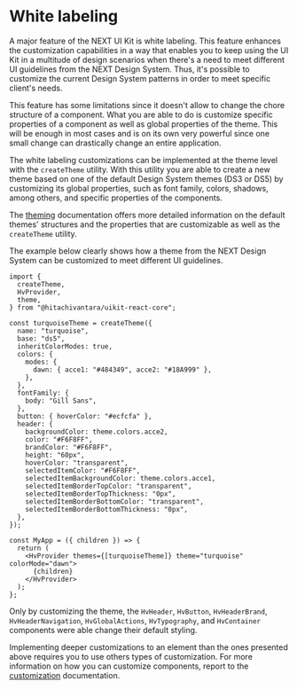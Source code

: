 
<Meta title="Guides/Theming/White labeling" />

# White labeling

A major feature of the NEXT UI Kit is white labeling. This feature enhances the customization capabilities in a way that enables you to keep
using the UI Kit in a multitude of design scenarios when there's a need to meet different UI guidelines from the NEXT Design System. Thus, it's possible to
customize the current Design System patterns in order to meet specific client's needs.

This feature has some limitations since it doesn't allow to change the chore structure of a component. What you are able to do is customize
specific properties of a component as well as global properties of the theme. This will be enough in most cases and is on its own very powerful since
one small change can drastically change an entire application.

The white labeling customizations can be implemented at the theme level with the `createTheme` utility. With this utility you are able to create a new theme based on
one of the default Design System themes (DS3 or DS5) by customizing its global properties, such as font family, colors, shadows, among others, and specific properties
of the components.

The [theming](/docs/guides-theming-default-themes--main-ds-5) documentation offers more detailed information on the default themes' structures and
the properties that are customizable as well as the `createTheme` utility.

The example below clearly shows how a theme from the NEXT Design System can be customized to meet different UI guidelines.

```tsx
import {
  createTheme,
  HvProvider,
  theme,
} from "@hitachivantara/uikit-react-core";

const turquoiseTheme = createTheme({
  name: "turquoise",
  base: "ds5",
  inheritColorModes: true,
  colors: {
    modes: {
      dawn: { acce1: "#484349", acce2: "#18A999" },
    },
  },
  fontFamily: {
    body: "Gill Sans",
  },
  button: { hoverColor: "#ecfcfa" },
  header: {
    backgroundColor: theme.colors.acce2,
    color: "#F6F8FF",
    brandColor: "#F6F8FF",
    height: "60px",
    hoverColor: "transparent",
    selectedItemColor: "#F6F8FF",
    selectedItemBackgroundColor: theme.colors.acce1,
    selectedItemBorderTopColor: "transparent",
    selectedItemBorderTopThickness: "0px",
    selectedItemBorderBottomColor: "transparent",
    selectedItemBorderBottomThickness: "0px",
  },
});

const MyApp = ({ children }) => {
  return (
    <HvProvider themes={[turquoiseTheme]} theme="turquoise" colorMode="dawn">
      {children}
    </HvProvider>
  );
};
```

Only by customizing the theme, the `HvHeader`, `HvButton`, `HvHeaderBrand`, `HvHeaderNavigation`, `HvGlobalActions`, `HvTypography`, and `HvContainer`
components were able change their default styling.

<Canvas>
  <Story name="WhiteLabeling">
    <WhiteLabeling />
  </Story>
</Canvas>

Implementing deeper customizations to an element than the ones presented above requires you to use others types of customization.
For more information on how you can customize components, report to the [customization](/docs/guides-theming-customization--inline-styles) documentation.
